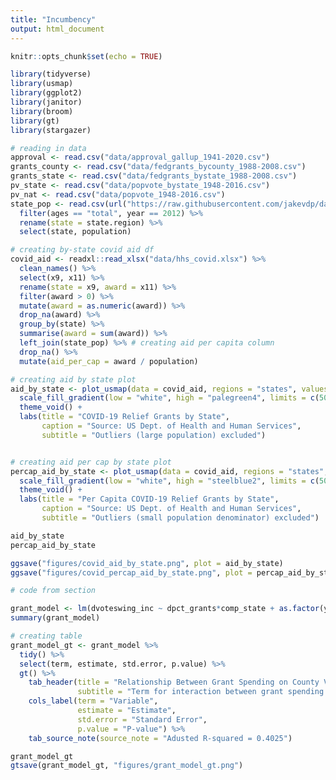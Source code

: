 ```yaml
---
title: "Incumbency"
output: html_document
---
```


```r
knitr::opts_chunk$set(echo = TRUE)

library(tidyverse)
library(usmap)
library(ggplot2)
library(janitor)
library(broom)
library(gt)
library(stargazer)

# reading in data
approval <- read.csv("data/approval_gallup_1941-2020.csv")
grants_county <- read.csv("data/fedgrants_bycounty_1988-2008.csv")
grants_state <- read.csv("data/fedgrants_bystate_1988-2008.csv")
pv_state <- read.csv("data/popvote_bystate_1948-2016.csv")
pv_nat <- read.csv("data/popvote_1948-2016.csv")
state_pop <- read.csv(url("https://raw.githubusercontent.com/jakevdp/data-USstates/master/state-population.csv")) %>%
  filter(ages == "total", year == 2012) %>%
  rename(state = state.region) %>%
  select(state, population)

# creating by-state covid aid df
covid_aid <- readxl::read_xlsx("data/hhs_covid.xlsx") %>%
  clean_names() %>%
  select(x9, x11) %>%
  rename(state = x9, award = x11) %>%
  filter(award > 0) %>%
  mutate(award = as.numeric(award)) %>%
  drop_na(award) %>%
  group_by(state) %>%
  summarise(award = sum(award)) %>%
  left_join(state_pop) %>% # creating aid per capita column
  drop_na() %>%
  mutate(aid_per_cap = award / population) 
```

```r

# creating aid by state plot
aid_by_state <- plot_usmap(data = covid_aid, regions = "states", values = "award", labels = TRUE) + 
  scale_fill_gradient(low = "white", high = "palegreen4", limits = c(50000000, 1500000000),name = "COVID-19 Aid") +
  theme_void() +
  labs(title = "COVID-19 Relief Grants by State", 
       caption = "Source: US Dept. of Health and Human Services",
       subtitle = "Outliers (large population) excluded")


# creating aid per cap by state plot
percap_aid_by_state <- plot_usmap(data = covid_aid, regions = "states", values = "aid_per_cap", labels = TRUE) + 
  scale_fill_gradient(low = "white", high = "steelblue2", limits = c(50,150), name = "Aid Per Capita") +
  theme_void() +
  labs(title = "Per Capita COVID-19 Relief Grants by State", 
       caption = "Source: US Dept. of Health and Human Services",
       subtitle = "Outliers (small population denominator) excluded")

aid_by_state
percap_aid_by_state

ggsave("figures/covid_aid_by_state.png", plot = aid_by_state)
ggsave("figures/covid_percap_aid_by_state.png", plot = percap_aid_by_state)

```


```r

# code from section

grant_model <- lm(dvoteswing_inc ~ dpct_grants*comp_state + as.factor(year), data = grants_county)
summary(grant_model)

# creating table
grant_model_gt <- grant_model %>%
  tidy() %>%
  select(term, estimate, std.error, p.value) %>%
  gt() %>% 
    tab_header(title = "Relationship Between Grant Spending on County Vote Swing Towards Incumbent",
               subtitle = "Term for interaction between grant spending and state competitiveness") %>% 
    cols_label(term = "Variable", 
               estimate = "Estimate",
               std.error = "Standard Error",
               p.value = "P-value") %>%
    tab_source_note(source_note = "Adusted R-squared = 0.4025")

grant_model_gt
gtsave(grant_model_gt, "figures/grant_model_gt.png")  

```

